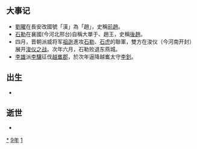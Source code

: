 {{yearTOC|319|成汉'''[[玉衡_(年号)|玉衡]]九年'''；前赵'''[[光初|光初]]二年'''；东晋'''[[大兴_(晋元帝)|大兴]]二年'''；前凉'''[[建兴_(晋愍帝)|建兴]]七年'''}}

== 大事记 ==
*[[劉曜|劉曜]]在長安改國號「漢」為「趙」，史稱[[前趙|前趙]]。
*[[石勒|石勒]]在襄國(今河北邢台)自稱大單于、趙王，史稱[[後趙|後趙]]。
*四月，晋朝派威将军[[祖逖|祖逖]]進攻[[石勒|石勒]]、[[石虎|石虎]]的聯軍，雙方在浚仪（今河南开封）展开[[浚仪之战|浚仪之战]]。次年六月，石勒败退东燕城。
*[[李雄_(十六国)|李雄]]派[[李骧_(成汉)|李驤]]征伐[[越巂郡|越巂郡]]，於次年逼降越巂太守[[李釗_(西晉)|李釗]]。

== 出生 ==
*

== 逝世 ==
{{Wikisource year mention}}
*

[[Category:319年|*]]
[[Category:310年代|9年]]
[[Category:4世纪各年|1]]